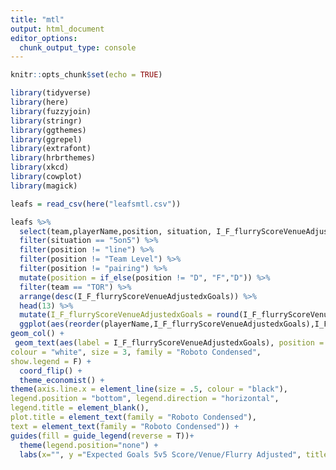 ---
title: "mtl"
output: html_document
editor_options: 
  chunk_output_type: console
---

```{r setup, include=FALSE}
knitr::opts_chunk$set(echo = TRUE)
```

```{r}
library(tidyverse)
library(here)
library(fuzzyjoin)
library(stringr)
library(ggthemes)
library(ggrepel)
library(extrafont)
library(hrbrthemes)
library(xkcd)
library(cowplot)
library(magick)

leafs = read_csv(here("leafsmtl.csv"))

```

```{r}
leafs %>% 
  select(team,playerName,position, situation, I_F_flurryScoreVenueAdjustedxGoals) %>% 
  filter(situation == "5on5") %>% 
  filter(position != "line") %>% 
  filter(position != "Team Level") %>% 
  filter(position != "pairing") %>% 
  mutate(position = if_else(position != "D", "F","D")) %>% 
  filter(team == "TOR") %>% 
  arrange(desc(I_F_flurryScoreVenueAdjustedxGoals)) %>% 
  head(13) %>% 
  mutate(I_F_flurryScoreVenueAdjustedxGoals = round(I_F_flurryScoreVenueAdjustedxGoals,2)) %>% 
  ggplot(aes(reorder(playerName,I_F_flurryScoreVenueAdjustedxGoals),I_F_flurryScoreVenueAdjustedxGoals, fill = position)) +
geom_col() +
 geom_text(aes(label = I_F_flurryScoreVenueAdjustedxGoals), position = position_stack(vjust = 0.5),
colour = "white", size = 3, family = "Roboto Condensed",
show.legend = F) +
  coord_flip() +
  theme_economist() +
theme(axis.line.x = element_line(size = .5, colour = "black"),
legend.position = "bottom", legend.direction = "horizontal",
legend.title = element_blank(),
plot.title = element_text(family = "Roboto Condensed"),
text = element_text(family = "Roboto Condensed")) +
guides(fill = guide_legend(reverse = T))+
  theme(legend.position="none") +
  labs(x="", y ="Expected Goals 5v5 Score/Venue/Flurry Adjusted", title = "Expected Goals 5v5 Score/Venue/Flurry Adjusted", subtitle = "2/23 vs. MTL. Data from Moneypuck.com")
```

